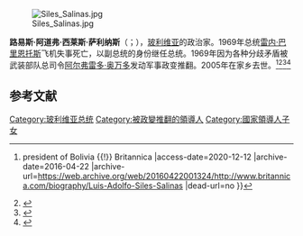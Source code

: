 [[File:Siles_Salinas.jpg|thumb]]

'''路易斯·阿道弗·西莱斯·萨利纳斯'''（{{lang-es|Luis Adolfo Siles Salinas}}；{{bd|1925年|6月1日|2005年|10月19日|catidx=L}}），[[玻利维亚|玻利维亚]]的政治家。1969年总统[[雷内·巴里恩托斯|雷内·巴里恩托斯]]飞机失事死亡，以副总统的身份继任总统。1969年因为各种分歧矛盾被武装部队总司令[[阿尔弗雷多·奥万多·坎迪亚|阿尔弗雷多·奥万多]]发动军事政变推翻。2005年在家乡去世。<ref>{{Cite web |url=https://www.britannica.com/biography/Luis-Adolfo-Siles-Salinas |title=Luis Adolfo Siles Salinas {{!}} president of Bolivia {{!}} Britannica |access-date=2020-12-12 |archive-date=2016-04-22 |archive-url=https://web.archive.org/web/20160422001324/http://www.britannica.com/biography/Luis-Adolfo-Siles-Salinas |dead-url=no }}</ref><ref>{{Cite web |url=https://www.ecured.cu/Luis_Adolfo_Siles_Salinas |title=Luis Adolfo Siles Salinas - EcuRed |access-date=2020-12-12 |archive-date=2021-02-28 |archive-url=https://web.archive.org/web/20210228124459/http://www.ecured.cu/Luis_Adolfo_Siles_Salinas |dead-url=no }}</ref><ref>{{Cite web |url=http://www.redescuela.org/WikiEscuela/AdolfoSilesSalinas |title=Adolfo Siles Salinas - RED ESCUELA. |access-date=2020-12-12 |archive-date=2021-01-24 |archive-url=https://web.archive.org/web/20210124221405/http://www.redescuela.org/WikiEscuela/AdolfoSilesSalinas |dead-url=no }}</ref><ref>{{Cite web |url=http://www.mcnbiografias.com/app-bio/do/show?key=siles-salinas-luis-adolfo |title=Siles Salinas, Luis Adolfo (1925-2005). » MCNBiografias.com |access-date=2020-12-12 |archive-date=2020-11-16 |archive-url=https://web.archive.org/web/20201116173325/http://www.mcnbiografias.com/app-bio/do/show?key=siles-salinas-luis-adolfo |dead-url=no }}</ref>

== 参考文献 ==
{{Reflist}}

[[Category:玻利维亚总统|Category:玻利维亚总统]]
[[Category:被政變推翻的領導人|Category:被政變推翻的領導人]]
[[Category:國家領導人子女|Category:國家領導人子女]]